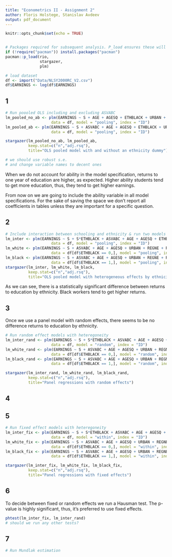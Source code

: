 ```yaml
---
title: "Econometrics II - Assignment 2"
author: Floris Holstege, Stanislav Avdeev
output: pdf_document
---
```


```r
knitr::opts_chunk$set(echo = TRUE)


# Packages required for subsequent analysis. P_load ensures these will be installed and loaded. 
if (!require("pacman")) install.packages("pacman")
pacman::p_load(rio,
               stargazer,
               plm)

# load dataset
df <- import("Data/NLSY2000RC_V2.csv")
df$EARNINGS <- log(df$EARNINGS)
```

## 1

```r
# Run poooled OLS including and excluding ASVABC
lm_pooled_no_ab <- plm(EARNINGS ~ S + AGE + AGESQ + ETHBLACK + URBAN + REGNE + REGNC + REGW,
                    data = df, model = "pooling", index = "ID")
lm_pooled_ab <- plm(EARNINGS ~ S + ASVABC + AGE + AGESQ + ETHBLACK + URBAN + REGNE + REGNC + REGW,
                    data = df, model = "pooling", index = "ID")

stargazer(lm_pooled_no_ab, lm_pooled_ab,
          keep.stat=c("n","adj.rsq"),
          title="OLS pooled model with and without an ethnicity dummy")

# we should use robust s.e.
# and change variable names to decent ones
```

When we do not account for ability in the model specification, returns to one year of education are higher, as expected. Higher ability students tend to get more education, thus, they tend to get higher earnings.

From now on we are going to include the ability variable in all model specifications. For the sake of saving the space we don't report all coefficients in tables unless they are important for a specific question.

\begin{table}[!htbp] \centering 
  \caption{OLS pooled model with and without an ethnicity dummy} 
  \label{} 
\begin{tabular}{@{\extracolsep{5pt}}lcc} 
\\[-1.8ex]\hline 
\hline \\[-1.8ex] 
 & \multicolumn{2}{c}{\textit{Dependent variable:}} \\ 
\cline{2-3} 
\\[-1.8ex] & \multicolumn{2}{c}{EARNINGS} \\ 
\\[-1.8ex] & (1) & (2)\\ 
\hline \\[-1.8ex] 
 S & 0.070$^{***}$ & 0.048$^{***}$ \\ 
  & (0.001) & (0.001) \\ 
  & & \\ 
 ASVABC &  & 0.011$^{***}$ \\ 
  &  & (0.0003) \\ 
  & & \\ 
 Constant & $-$0.079 & $-$0.386$^{***}$ \\ 
  & (0.051) & (0.051) \\ 
  & & \\ 
\hline \\[-1.8ex] 
Observations & 40,043 & 40,043 \\ 
Adjusted R$^{2}$ & 0.292 & 0.313 \\ 
\hline 
\hline \\[-1.8ex] 
\textit{Note:}  & \multicolumn{2}{r}{$^{*}$p$<$0.1; $^{**}$p$<$0.05; $^{***}$p$<$0.01} \\ 
\end{tabular} 
\end{table} 

## 2


```r
# Include interaction between schooling and ethnicity & run two models for two races separately
lm_inter <- plm(EARNINGS ~ S + S*ETHBLACK + ASVABC + AGE + AGESQ + ETHBLACK + URBAN + REGNE + REGNC + REGW,
                    data = df, model = "pooling", index = "ID")
lm_white <- plm(EARNINGS ~ S + ASVABC + AGE + AGESQ + URBAN + REGNE + REGNC + REGW,
                    data = df[df$ETHBLACK == 0,], model = "pooling", index = "ID")
lm_black <- plm(EARNINGS ~ S + ASVABC + AGE + AGESQ + URBAN + REGNE + REGNC + REGW,
                    data = df[df$ETHBLACK == 1,], model = "pooling", index = "ID")
stargazer(lm_inter, lm_white, lm_black,
          keep.stat=c("n","adj.rsq"),
          title="OLS pooled model with heterogeneous effects by ethnicity")
```

As we can see, there is a statistically significant difference between returns to education by ethnicity. Black workers tend to get higher returns.

\begin{table}[!htbp] \centering 
  \caption{OLS pooled model with heterogeneous effects by ethnicity} 
  \label{} 
\begin{tabular}{@{\extracolsep{5pt}}lccc} 
\\[-1.8ex]\hline 
\hline \\[-1.8ex] 
 & \multicolumn{3}{c}{\textit{Dependent variable:}} \\ 
\cline{2-4} 
\\[-1.8ex] & \multicolumn{3}{c}{EARNINGS} \\ 
\\[-1.8ex] & (1) & (2) & (3)\\ 
\hline \\[-1.8ex] 
 S & 0.046$^{***}$ & 0.046$^{***}$ & 0.061$^{***}$ \\ 
  & (0.001) & (0.001) & (0.003) \\ 
  & & & \\ 
 S:ETHBLACK & 0.016$^{***}$ &  &  \\ 
  & (0.003) &  &  \\ 
  & & & \\ 
 Constant & $-$0.370$^{***}$ & $-$0.437$^{***}$ & 0.038 \\ 
  & (0.051) & (0.054) & (0.140) \\ 
  & & & \\ 
\hline \\[-1.8ex] 
Observations & 40,043 & 35,223 & 4,820 \\ 
Adjusted R$^{2}$ & 0.313 & 0.299 & 0.314 \\ 
\hline 
\hline \\[-1.8ex] 
\textit{Note:}  & \multicolumn{3}{r}{$^{*}$p$<$0.1; $^{**}$p$<$0.05; $^{***}$p$<$0.01} \\ 
\end{tabular} 
\end{table} 

## 3 

Once we use a panel model with random effects, there seems to be no difference returns to education by ethnicity.

```r
# Run random effect models with heteregoneity
lm_inter_rand <- plm(EARNINGS ~ S + S*ETHBLACK + ASVABC + AGE + AGESQ + ETHBLACK + URBAN + REGNE + REGNC + REGW,
                    data = df, model = "random", index = "ID")
lm_white_rand <- plm(EARNINGS ~ S + ASVABC + AGE + AGESQ + URBAN + REGNE + REGNC + REGW,
                    data = df[df$ETHBLACK == 0,], model = "random", index = "ID")
lm_black_rand <- plm(EARNINGS ~ S + ASVABC + AGE + AGESQ + URBAN + REGNE + REGNC + REGW,
                    data = df[df$ETHBLACK == 1,], model = "random", index = "ID")

stargazer(lm_inter_rand, lm_white_rand, lm_black_rand,
          keep.stat=c("n","adj.rsq"),
          title="Panel regressions with random effects")
```

\begin{table}[!htbp] \centering 
  \caption{Panel regressions with random effects} 
  \label{} 
\begin{tabular}{@{\extracolsep{5pt}}lccc} 
\\[-1.8ex]\hline 
\hline \\[-1.8ex] 
 & \multicolumn{3}{c}{\textit{Dependent variable:}} \\ 
\cline{2-4} 
\\[-1.8ex] & \multicolumn{3}{c}{EARNINGS} \\ 
\\[-1.8ex] & (1) & (2) & (3)\\ 
\hline \\[-1.8ex] 
 S & 0.051$^{***}$ & 0.049$^{***}$ & 0.052$^{***}$ \\ 
  & (0.002) & (0.002) & (0.006) \\ 
  & & & \\ 
 S:ETHBLACK & $-$0.004 &  &  \\ 
  & (0.006) &  &  \\ 
  & & & \\ 
 Constant & $-$0.452$^{***}$ & $-$0.467$^{***}$ & $-$0.223$^{*}$ \\ 
  & (0.048) & (0.050) & (0.122) \\ 
  & & & \\ 
\hline \\[-1.8ex] 
Observations & 40,043 & 35,223 & 4,820 \\ 
Adjusted R$^{2}$ & 0.366 & 0.371 & 0.322 \\ 
\hline 
\hline \\[-1.8ex] 
\textit{Note:}  & \multicolumn{3}{r}{$^{*}$p$<$0.1; $^{**}$p$<$0.05; $^{***}$p$<$0.01} \\ 
\end{tabular} 
\end{table} 


## 4

## 5

```r
# Run fixed effect models with heteregoneity
lm_inter_fix <- plm(EARNINGS ~ S + S*ETHBLACK + ASVABC + AGE + AGESQ + ETHBLACK + URBAN + REGNE + REGNC + REGW,
                    data = df, model = "within", index = "ID")
lm_white_fix <- plm(EARNINGS ~ S + ASVABC + AGE + AGESQ + URBAN + REGNE + REGNC + REGW,
                    data = df[df$ETHBLACK == 0,], model = "within", index = "ID")
lm_black_fix <- plm(EARNINGS ~ S + ASVABC + AGE + AGESQ + URBAN + REGNE + REGNC + REGW,
                    data = df[df$ETHBLACK == 1,], model = "within", index = "ID")

stargazer(lm_inter_fix, lm_white_fix, lm_black_fix,
          keep.stat=c("n","adj.rsq"),
          title="Panel regressions with fixed effects")
```

\begin{table}[!htbp] \centering 
  \caption{Panel regressions with fixed effects} 
  \label{} 
\begin{tabular}{@{\extracolsep{5pt}}lccc} 
\\[-1.8ex]\hline 
\hline \\[-1.8ex] 
 & \multicolumn{3}{c}{\textit{Dependent variable:}} \\ 
\cline{2-4} 
\\[-1.8ex] & \multicolumn{3}{c}{EARNINGS} \\ 
\\[-1.8ex] & (1) & (2) & (3)\\ 
\hline \\[-1.8ex] 
 S & 0.053$^{***}$ & 0.049$^{***}$ & 0.027$^{**}$ \\ 
  & (0.004) & (0.004) & (0.011) \\ 
  & & & \\ 
 S:ETHBLACK & $-$0.062$^{***}$ &  &  \\ 
  & (0.012) &  &  \\ 
  & & & \\ 
\hline \\[-1.8ex] 
Observations & 40,043 & 35,223 & 4,820 \\ 
Adjusted R$^{2}$ & 0.152 & 0.165 & 0.047 \\ 
\hline 
\hline \\[-1.8ex] 
\textit{Note:}  & \multicolumn{3}{r}{$^{*}$p$<$0.1; $^{**}$p$<$0.05; $^{***}$p$<$0.01} \\ 
\end{tabular} 
\end{table} 

## 6 

To decide between fixed or random effects we run a Hausman test. The p-value is highly significant, thus, it's preferred to use fixed effects.

```r
phtest(lm_inter_fix, lm_inter_rand)
# should we run any other tests?
```

## 7

```r
# Run Mundlak estimation
```

